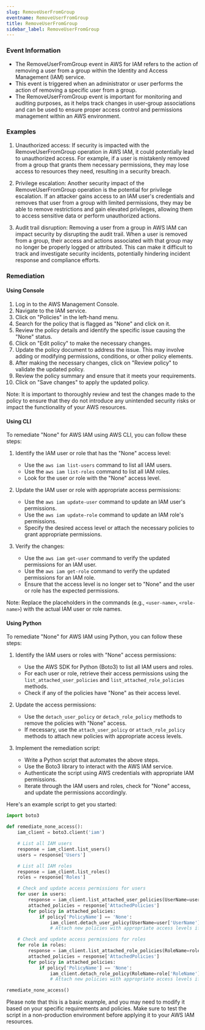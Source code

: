 ```yaml
--- 
slug: RemoveUserFromGroup
eventname: RemoveUserFromGroup
title: RemoveUserFromGroup
sidebar_label: RemoveUserFromGroup
---
```

                       
### Event Information

- The RemoveUserFromGroup event in AWS for IAM refers to the action of removing a user from a group within the Identity and Access Management (IAM) service.
- This event is triggered when an administrator or user performs the action of removing a specific user from a group.
- The RemoveUserFromGroup event is important for monitoring and auditing purposes, as it helps track changes in user-group associations and can be used to ensure proper access control and permissions management within an AWS environment.


### Examples

1. Unauthorized access: If security is impacted with the RemoveUserFromGroup operation in AWS IAM, it could potentially lead to unauthorized access. For example, if a user is mistakenly removed from a group that grants them necessary permissions, they may lose access to resources they need, resulting in a security breach.

2. Privilege escalation: Another security impact of the RemoveUserFromGroup operation is the potential for privilege escalation. If an attacker gains access to an IAM user's credentials and removes that user from a group with limited permissions, they may be able to remove restrictions and gain elevated privileges, allowing them to access sensitive data or perform unauthorized actions.

3. Audit trail disruption: Removing a user from a group in AWS IAM can impact security by disrupting the audit trail. When a user is removed from a group, their access and actions associated with that group may no longer be properly logged or attributed. This can make it difficult to track and investigate security incidents, potentially hindering incident response and compliance efforts.

### Remediation

#### Using Console

1. Log in to the AWS Management Console.
2. Navigate to the IAM service.
3. Click on "Policies" in the left-hand menu.
4. Search for the policy that is flagged as "None" and click on it.
5. Review the policy details and identify the specific issue causing the "None" status.
6. Click on "Edit policy" to make the necessary changes.
7. Update the policy document to address the issue. This may involve adding or modifying permissions, conditions, or other policy elements.
8. After making the necessary changes, click on "Review policy" to validate the updated policy.
9. Review the policy summary and ensure that it meets your requirements.
10. Click on "Save changes" to apply the updated policy.

Note: It is important to thoroughly review and test the changes made to the policy to ensure that they do not introduce any unintended security risks or impact the functionality of your AWS resources.

#### Using CLI

To remediate "None" for AWS IAM using AWS CLI, you can follow these steps:

1. Identify the IAM user or role that has the "None" access level:
   - Use the `aws iam list-users` command to list all IAM users.
   - Use the `aws iam list-roles` command to list all IAM roles.
   - Look for the user or role with the "None" access level.

2. Update the IAM user or role with appropriate access permissions:
   - Use the `aws iam update-user` command to update an IAM user's permissions.
   - Use the `aws iam update-role` command to update an IAM role's permissions.
   - Specify the desired access level or attach the necessary policies to grant appropriate permissions.

3. Verify the changes:
   - Use the `aws iam get-user` command to verify the updated permissions for an IAM user.
   - Use the `aws iam get-role` command to verify the updated permissions for an IAM role.
   - Ensure that the access level is no longer set to "None" and the user or role has the expected permissions.

Note: Replace the placeholders in the commands (e.g., `<user-name>`, `<role-name>`) with the actual IAM user or role names.

#### Using Python

To remediate "None" for AWS IAM using Python, you can follow these steps:

1. Identify the IAM users or roles with "None" access permissions:
   - Use the AWS SDK for Python (Boto3) to list all IAM users and roles.
   - For each user or role, retrieve their access permissions using the `list_attached_user_policies` and `list_attached_role_policies` methods.
   - Check if any of the policies have "None" as their access level.

2. Update the access permissions:
   - Use the `detach_user_policy` or `detach_role_policy` methods to remove the policies with "None" access.
   - If necessary, use the `attach_user_policy` or `attach_role_policy` methods to attach new policies with appropriate access levels.

3. Implement the remediation script:
   - Write a Python script that automates the above steps.
   - Use the Boto3 library to interact with the AWS IAM service.
   - Authenticate the script using AWS credentials with appropriate IAM permissions.
   - Iterate through the IAM users and roles, check for "None" access, and update the permissions accordingly.

Here's an example script to get you started:

```python
import boto3

def remediate_none_access():
    iam_client = boto3.client('iam')

    # List all IAM users
    response = iam_client.list_users()
    users = response['Users']

    # List all IAM roles
    response = iam_client.list_roles()
    roles = response['Roles']

    # Check and update access permissions for users
    for user in users:
        response = iam_client.list_attached_user_policies(UserName=user['UserName'])
        attached_policies = response['AttachedPolicies']
        for policy in attached_policies:
            if policy['PolicyName'] == 'None':
                iam_client.detach_user_policy(UserName=user['UserName'], PolicyArn=policy['PolicyArn'])
                # Attach new policies with appropriate access levels if needed

    # Check and update access permissions for roles
    for role in roles:
        response = iam_client.list_attached_role_policies(RoleName=role['RoleName'])
        attached_policies = response['AttachedPolicies']
        for policy in attached_policies:
            if policy['PolicyName'] == 'None':
                iam_client.detach_role_policy(RoleName=role['RoleName'], PolicyArn=policy['PolicyArn'])
                # Attach new policies with appropriate access levels if needed

remediate_none_access()
```

Please note that this is a basic example, and you may need to modify it based on your specific requirements and policies. Make sure to test the script in a non-production environment before applying it to your AWS IAM resources.


 